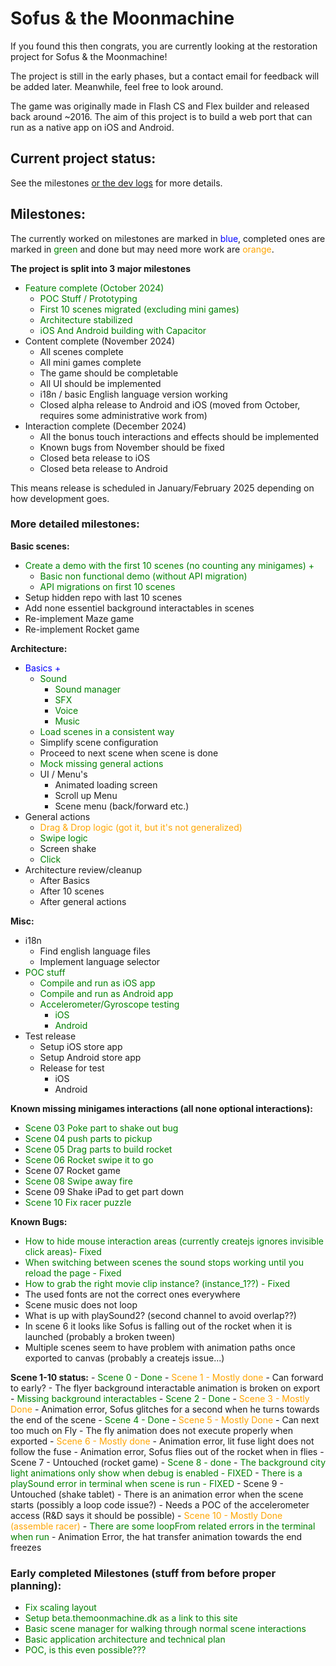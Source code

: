 
<Meta title="Readme"  />

# Sofus & the Moonmachine

If you found this then congrats, you are currently looking at the restoration project for Sofus & the Moonmachine!

The project is still in the early phases, but a contact email for feedback will be added later.
Meanwhile, feel free to look around.

The game was originally made in Flash CS and Flex builder and released back around ~2016.
The aim of this project is to build a web port that can run as a native app on iOS and Android.

## Current project status:

See the milestones [or the dev logs](/docs/readme-logs--docs) for more details.

## Milestones:
The currently worked on milestones are marked in <span style="color:blue">blue</span>, completed ones are marked in <span style="color:green">green</span> and done but may need more work are <span style="color:orange">orange</span>.

**The project is split into 3 major milestones**
 - <span style="color:green">Feature complete (October 2024)</span>
	- <span style="color: green">POC Stuff / Prototyping</span>
	- <span style="color: green">First 10 scenes migrated (excluding mini games)</span>
	- <span style="color: green">Architecture stabilized</span>
	- <span style="color: green">iOS And Android building with Capacitor</span>
 - Content complete (November 2024)
	- All scenes complete
	- All mini games complete
	- The game should be completable
	- All UI should be implemented
	- i18n / basic English language version working
	- Closed alpha release to Android and iOS (moved from October, requires some administrative work from)
 - Interaction complete (December 2024)
	- All the bonus touch interactions and effects should be implemented
	- Known bugs from November should be fixed
	- Closed beta release to iOS
	- Closed beta release to Android

This means release is scheduled in January/February 2025 depending on how development goes.

### More detailed milestones:
**Basic scenes:**
 - <span style="color:green">Create a demo with the first 10 scenes (no counting any minigames) +</span>
	- <span style="color: green">Basic non functional demo (without API migration)</span>
	- <span style="color: green">API migrations on first 10 scenes</span>
 - Setup hidden repo with last 10 scenes
 - Add none essentiel background interactables in scenes
 - Re-implement Maze game
 - Re-implement Rocket game

**Architecture:**
 - <span style="color:blue">Basics +</span>
	- <span style="color: green">Sound</span>
		- <span style="color: green">Sound manager</span>
		- <span style="color: green">SFX</span>
		- <span style="color: green">Voice</span>
		- <span style="color: green">Music</span>
	- <span style="color: green"> Load scenes in a consistent way</span>
	- Simplify scene configuration
	- Proceed to next scene when scene is done
	- <span style="color:green">Mock missing general actions</span>
	- UI / Menu's
		- Animated loading screen
		- Scroll up Menu
		- Scene menu (back/forward etc.)
 - General actions
	- <span style="color:orange">Drag & Drop logic (got it, but it's not generalized)</span>
	- <span style="color:green">Swipe logic</span>
	- Screen shake
	- <span style="color:green">Click</span>
 - Architecture review/cleanup
	- After Basics
	- After 10 scenes
	- After general actions

**Misc:**
 - i18n
	- Find english language files
	- Implement language selector
 - <span style="color:green">POC stuff</span>
	- <span style="color: green">Compile and run as iOS app</span>
	- <span style="color: green">Compile and run as Android app</span>
	- <span style="color: green">Accelerometer/Gyroscope testing</span>
		- <span style="color: green">iOS</span>
		- <span style="color: green">Android</span>
 - Test release
	- Setup iOS store app
	- Setup Android store app
	- Release for test
		- iOS
		- Android

**Known missing minigames interactions (all none optional interactions):**
 - <span style="color:green">Scene 03 Poke part to shake out bug</span>
 - <span style="color:green">Scene 04 push parts to pickup</span>
 - <span style="color:green">Scene 05 Drag parts to build rocket</span>
 - <span style="color:green">Scene 06 Rocket swipe it to go</span>
 - Scene 07 Rocket game
 - <span style="color:green">Scene 08 Swipe away fire</span>
 - Scene 09 Shake iPad to get part down
 - <span style="color:green">Scene 10 Fix racer puzzle</span>

**Known Bugs:**
 - <span style="color:green">How to hide mouse interaction areas (currently createjs ignores invisible click areas)- Fixed</span>
 - <span style="color: green">When switching between scenes the sound stops working until you reload the page - Fixed</span>
 - <span style="color:green">How to grab the right movie clip instance? (instance_1??) - Fixed</span>
 - The used fonts are not the correct ones everywhere
 - Scene music does not loop
 - What is up with playSound2? (second channel to avoid overlap??)
 - In scene 6 it looks like Sofus is falling out of the rocket when it is launched (probably a broken tween)
 - Multiple scenes seem to have problem with animation paths once exported to canvas (probably a createjs issue...)

**Scene 1-10 status:**
	- <span style="color: green">Scene 0 - Done</span>
	- <span style="color: orange">Scene 1 - Mostly done</span>
		- Can forward to early?
		- The flyer background interactable animation is broken on export
		- <span style="color: green">Missing background interactables</span>
	- <span style="color: green">Scene 2 - Done</span>
	- <span style="color: orange">Scene 3 - Mostly Done</span>
		- Animation error, Sofus glitches for a second when he turns towards the end of the scene
	- <span style="color: green">Scene 4 - Done</span>
	- <span style="color: orange">Scene 5 - Mostly Done</span>
		- Can next too much on Fly
		- The fly animation does not execute properly when exported
	- <span style="color: orange">Scene 6 - Mostly done</span>
		- Animation error, lit fuse light does not follow the fuse
		- Animation error, Sofus flies out of the rocket when in flies
	- Scene 7 - Untouched (rocket game)
	- <span style="color: green">Scene 8 - done</span>
		- <span style="color: green">The background city light animations only show when debug is enabled - FIXED</span>
		- <span style="color: green">There is a playSound error in terminal when scene is run - FIXED</span>
	- Scene 9 - Untouched (shake tablet)
		- There is an animation error when the scene starts (possibly a loop code issue?)
		- Needs a POC of the accelerometer access (R&D says it should be possible)
	- <span style="color: orange">Scene 10 - Mostly Done (assemble racer)</span>
		- <span style="color: green">There are some loopFrom related errors in the terminal when run</span>
		- Animation Error, the hat transfer animation towards the end freezes

### Early completed Milestones (stuff from before proper planning):

 - <span style="color:green">Fix scaling layout</span>
 - <span style="color:green">Setup beta.themoonmachine.dk as a link to this site</span>
 - <span style="color:green">Basic scene manager for walking through normal scene interactions</span>
 - <span style="color:green">Basic application architecture and technical plan</span>
 - <span style="color:green">POC, is this even possible???</span>

